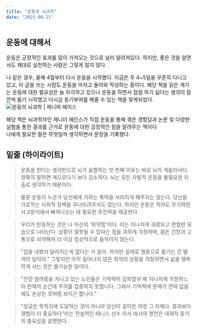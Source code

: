 ```yaml
---
title: "운동의 뇌과학"
date: "2025-08-21"
---
```


## 운동에 대해서
운동은 긍정적인 효과를 많이 가져오는 것으로 널리 알려져있다. 하지만, 좋은 것을 알면서도 제대로 실천하는 사람은 그렇게 많지 않다. <br />

나 같은 경우, 올해 4월부터 다시 운동을 시작했다. 지금은 주 4~5일을 꾸준히 다니고 있고, 이 글을 쓰는 시점도 운동을 마치고 돌아와 작성하는 중이다.
해당 책을 읽은 계기는 운동에 대한 필요성은 늘 자각하고 있으나 운동을 하면서 점점 하기 싫다는 생각이 잠깐씩 들기 시작했고 다시금 동기부여를 해줄 수 있는 책을 찾게되었다. <br />
![운동의 뇌과학 | 제니퍼 헤이스](/posts/retrospect/book-move-the-body-heal-the-mind/1.jpg)

해당 책은 뇌과학자인 제니터 헤인스가 직접 운동을 통해 겪은 경험담과 논문 및 다양한 실험을 통한 결과를 근거로 운동에 대한 긍정적인 힘을 알려주는 책이다 <br />
나에게 필요한 말은 무엇일까 생각하면서 문장을 기록했다.

## 밑줄 (하이라이트)
> 운동을 한다는 생각만으로 뇌가 움찔하는 첫 번째 이유는 바로 뇌가 게을러서다. 정확히 말하면 게으르다기 보다 검소하다.
뇌는 모든 자발적 운동을 불필요한 지출로 생각하기 때문이다.

> 물론 운동이 누군가 당신에게 가하는 폭력을 사라지게 해주지는 않는다. 당신을 가로막는 사회적 장벽을 무너뜨려주지도 않는다.
하지만 운동은 적어도 무기력한 사고방식에서 빠져나오는 데 필요한 추진력을 제공한다.

> 우리가 반응하는 것은 나 자신의 '취약함'이다. 이는 지나치게 과장되고 편협한 모습으로 나타난다. 상황이 잘못될 수 있따는 점을 과하게 걱정하며,
몸은 긴장과 고통으로 쇠약해져 더 이상 정상적으로 움직이지 않는다.

> "겁을 내봤자 달라지는게 없다는 거 알아. 하지만 실제로 행동으로 옮기는 건 별개의 일이야." 그렇지만 아직 일어나지 않은 최악의 상황을 걱정하면서
삶을 행복하게 사는 것은 불가능한 일이다.

> "건강 염려증을 지니고 있는 노인들은 기억력이 감퇴할까 봐 지나치게 걱정하느라 현재의 순간에 주의를 집중하지 못합니다.
그래서 기억력에 문제가 전혀 없음에도 손상된 것처럼 보이곤 합니다."

> "성공은 목적지에 도달하는 것이 아니라 당신이 걸어온 여정 그 자체다. 결과보다 경험이 더 중요하다"라는
전설적인 테니스 선수 아서 애시의 명언은 내재적 동기의 중요성을 설명한다.